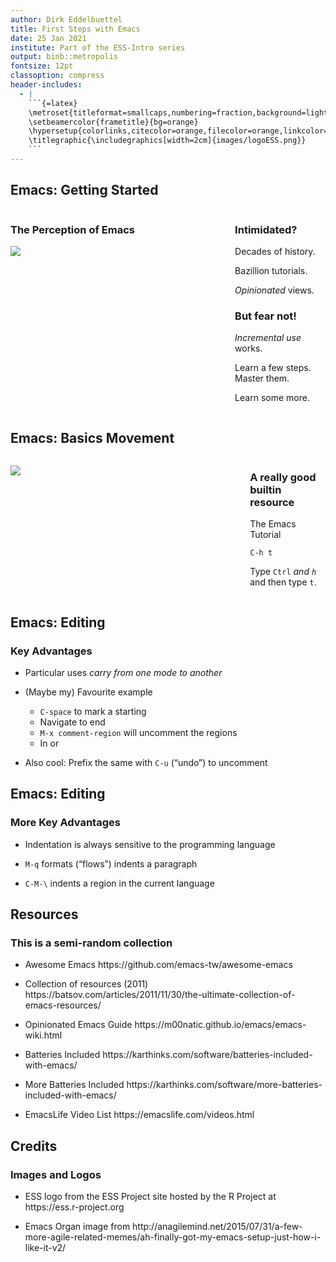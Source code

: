```yaml
---
author: Dirk Eddelbuettel
title: First Steps with Emacs
date: 25 Jan 2021
institute: Part of the ESS-Intro series
output: binb::metropolis
fontsize: 12pt
classoption: compress
header-includes:
  - |
    ```{=latex}
    \metroset{titleformat=smallcaps,numbering=fraction,background=light}
    \setbeamercolor{frametitle}{bg=orange}
    \hypersetup{colorlinks,citecolor=orange,filecolor=orange,linkcolor=orange,urlcolor=orange}
    \titlegraphic{\includegraphics[width=2cm]{images/logoESS.png}}
    ```
---
```



## Emacs: Getting Started

::::: {.columns}
::: {.column width="70%"}

\bigskip

### The Perception of Emacs

\bigskip

![](images/emacs_organ.jpeg)

:::
::: {.column width="30%"}

\small

### Intimidated?

\medskip

Decades of history.

Bazillion tutorials.

_Opinionated_ views.

\medskip 

### But fear not!

\medskip

_Incremental use_ works.

Learn a few steps. Master them.

Learn some more.



:::
::::::


## Emacs: Basics Movement


::::: {.columns}
::: {.column width="75%"}

![](images/emacs_tutorial.png)

:::
::: {.column width="25%"}

### A really good builtin resource

\bigskip

The Emacs Tutorial

\bigskip

`C-h t`

\bigskip

Type `Ctrl` _and `h`_ and then type `t`.

\medskip


:::
::::::


## Emacs: Editing

### Key Advantages

- Particular uses _carry from one mode to another_

- (Maybe my) Favourite example

  - `C-space` to mark a starting
  - Navigate to end
  - `M-x comment-region` will uncomment the regions
  - In \alert{any programming language} or \alert{text format}

- Also cool:  Prefix the same with `C-u` ("undo") to uncomment

## Emacs: Editing

### More Key Advantages

- Indentation is always sensitive to the programming language

- `M-q` formats ("flows") indents a paragraph

- `C-M-\` indents a region in the current language

## Resources

### This is a semi-random collection

\footnotesize 

- Awesome Emacs https://github.com/emacs-tw/awesome-emacs

- Collection of resources (2011) https://batsov.com/articles/2011/11/30/the-ultimate-collection-of-emacs-resources/

- Opinionated Emacs Guide https://m00natic.github.io/emacs/emacs-wiki.html

- Batteries Included https://karthinks.com/software/batteries-included-with-emacs/
  
- More Batteries Included   https://karthinks.com/software/more-batteries-included-with-emacs/
  
- EmacsLife Video List https://emacslife.com/videos.html  

## Credits

\footnotesize 

### Images and Logos

- ESS logo from the ESS Project site hosted by the R Project at https://ess.r-project.org

- Emacs Organ image from http://anagilemind.net/2015/07/31/a-few-more-agile-related-memes/ah-finally-got-my-emacs-setup-just-how-i-like-it-v2/
